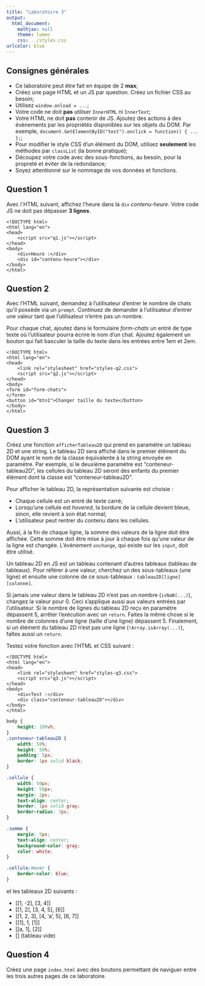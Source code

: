 ```yaml
---
title: "Laboratoire 3"
output:
  html_document:
    mathjax: null
    theme: lumen
    css: ../styles.css
urlcolor: blue
---
```


## Consignes générales

* Ce laboratoire peut être fait en équipe de 2 **max**;
* Créez une page HTML et un JS par question. Créez un fichier CSS au besoin;
* Utilisez `window.onload = ...`;
* Votre code ne doit **pas** utiliser `InnerHTML` ni `InnerText`;
* Votre HTML ne doit **pas** contenir de JS. Ajoutez des actions à des évènements par les propriétés disponibles sur les objets du DOM. Par exemple, `document.GetElementByID("test").onclick = function() { ... };`;
* Pour modifier le style CSS d'un élément du DOM, utilisez **seulement** les méthodes par `classList` (la bonne pratique);
* Découpez votre code avec des sous-fonctions, au besoin, pour la propreté et éviter de la redondance;
* Soyez attentionné sur le nommage de vos données et fonctions.


## Question 1 
Avec l´HTML suivant, affichez l'heure dans la `div` _contenu-heure_. Votre code JS ne doit pas dépasser **3 lignes**. 

```
<!DOCTYPE html>
<html lang="en">
<head>
    <script src="q1.js"></script>
</head>
<body>
    <div>Heure :</div>
    <div id="contenu-heure"></div>
</body>
</html>
```

## Question 2
Avec l'HTML suivant, demandez à l'utilisateur d'entrer le nombre de chats qu'il possède via un `prompt`.
Continuez de demander à l'utilisateur d'entrer une valeur tant que l'utilisateur n'entre pas un nombre.

Pour chaque chat, ajoutez dans le formulaire _form-chats_ un entré de type texte où l'utilisateur pourra écrire le nom d'un chat. Ajoutez également un bouton qui fait basculer la taille du texte dans les entrées entre 1em et 2em.

```
<!DOCTYPE html>
<html lang="en">
<head>
    <link rel="stylesheet" href="styles-q2.css">
    <script src="q2.js"></script>
</head>
<body>
<form id="form-chats">
</form>
<button id="btn1">Changer taille du texte</button>
</body>
</html>
```

## Question 3
Créez une fonction `afficherTableau2D` qui prend en paramètre un tableau 2D et une string. Le tableau 2D sera affiché dans le premier élément du DOM ayant le nom de la classe équivalente à la string envoyée en paramètre. Par exemple, si le deuxième paramètre est "conteneur-tableau2D", les cellules du tableau 2D seront des enfants du premier élément dont la classe est "conteneur-tableau2D".

Pour afficher le tableau 2D, la représentation suivante est choisie : 

* Chaque cellule est un entré de texte carré;
* Lorsqu'une cellule est _hovered_, la bordure de la cellule devient bleue, sinon, elle revient à son état normal;
* L'utilisateur peut rentrer du contenu dans les cellules.

Aussi, à la fin de chaque ligne, la somme des valeurs de la ligne doit être affichée. Cette somme doit être mise à jour à chaque fois qu'une valeur de la ligne est changée. L'évènement `onchange`, qui existe sur les `input`, doit être utilisé.

Un tableau 2D en JS est un tableau contenant d'autres tableaux (tableau de tableaux).
Pour référer à une valeur, cherchez un des sous-tableaux (une ligne) et ensuite une colonne de ce sous-tableaux : `tableau2D[ligne][colonne]`.

Si jamais une valeur dans le tableau 2D n'est pas un nombre (`isNaN(...)`), changez la valeur pour 0. Ceci s'applique aussi aux valeurs entrées par l'utilisateur. Si le nombre de lignes du tableau 2D reçu en paramètre dépassent 5, arrêter l'exécution avec un `return`. Faites la même chose si le nombre de colonnes d'une ligne (taille d'une ligne) dépassent 5. Finalement, si un élément du tableau 2D n'est pas une ligne (`!Array.isArray(...)`), faîtes aussi un `return`.


Testez votre fonction avec l'HTML et CSS suivant :

```
<!DOCTYPE html>
<html lang="en">
<head>
    <link rel="stylesheet" href="styles-q3.css">
    <script src="q3.js"></script>
</head>
<body>
    <div>Test :</div>
    <div class="conteneur-tableau2D"></div>
</body>
</html>
```

```css
body {
    height: 100vh;
}
.conteneur-tableau2D {
    width: 50%;
    height: 50%;
    padding: 5px;
    border: 1px solid black;
}

.cellule {
    width: 50px;
    height: 50px;
    margin: 2px;
    text-align: center;
    border: 1px solid gray;
    border-radius: 7px;
}

.somme {
    margin: 5px;
    text-align: center;
    background-color: gray;
    color: white;
}

.cellule:hover {
    border-color: blue;
}
```
et les tableaux 2D suivants :

* [[1, -2], [3, 4]]
* [[1, 2], [3, 4, 5], [6]]
* [[1, 2, 3], [4, 'a', 5], [6, 7]]
* [[1], 1, [1]]
* [[a, 1], [2]]
* [] (tableau vide)

## Question 4
Créez une page `index.html` avec des boutons permettant de naviguer entre les trois autres pages de ce laboratoire.
